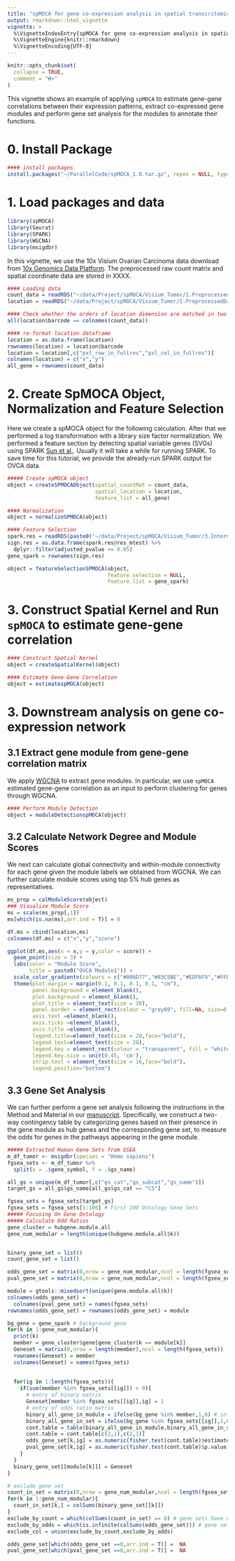 ```yaml
---
title: "spMOCA for gene co-expression analysis in spatial transcritomics studies"
output: rmarkdown::html_vignette
vignette: >
  %\VignetteIndexEntry{spMOCA for gene co-expression analysis in spatial transcritomics studies}
  %\VignetteEngine{knitr::rmarkdown}
  %\VignetteEncoding{UTF-8}
---
```


```r
knitr::opts_chunk$set(
  collapse = TRUE,
  comment = "#>"
)
```

This vignette shows an example of applying `spMOCA` to estimate gene-gene correlations between their expression patterns, extract co-expressed gene modules and perform gene set analysis for the modules to annotate their functions.

# 0. Install Package

```r
#### install packages
install.packages("~/ParallelCode/spMOCA_1.0.tar.gz", repos = NULL, type="source")
```

# 1. Load packages and data

```r
library(spMOCA)
library(Seurat)
library(SPARK)
library(WGCNA)
library(msigdbr)
```

In this vignette, we use the 10x Visium Ovarian Carcinoma data download from [10x Genomics Data Platform](https://www.10xgenomics.com/datasets/human-ovarian-cancer-1-standard). The preprocessed raw count matrix and spatial coordinate data are stored in XXXX.


```r
#### Loading data
count_data = readRDS("~/data/Project/spMOCA/Visium_Tumor/1.PreprocessedData/OVCA.10xGenomicsFFPE.count.mat.rds") # count matrix
location = readRDS("~/data/Project/spMOCA/Visium_Tumor/1.PreprocessedData/OVCA.10xGenomicsFFPE.location.rds") # location matrix

#### Check whether the orders of location dimension are matched in two matrix
all(location$barcode == colnames(count_data))

#### re-format location dataframe
location = as.data.frame(location)
rownames(location) = location$barcode
location = location[,c("pxl_row_in_fullres","pxl_col_in_fullres")]
colnames(location) = c("x","y")
all_gene = rownames(count_data)
```

# 2. Create SpMOCA Object, Normalization and Feature Selection

Here we create a spMOCA object for the following calculation. After that we performed a log transformation with a library size factor normalization. We performed a feature section by detecting spatial variable genes (SVGs) using SPARK [Sun et al.](https://www.nature.com/articles/s41592-019-0701-7). Usually it will take a while for running SPARK. To save time for this tutorial, we provide the already-run SPARK output for OVCA data.

```r
##### Create spMOCA object
object = createSPMOCAObject(spatial_countMat = count_data,
                            spatial_location = location,
                            feature_list = all_gene)

#### Normalization
object = normalizeSPMOCA(object)

#### Feature Selection
spark.res = readRDS(paste0("~/data/Project/spMOCA/Visium_Tumor/3.IntermediateOutput/OVCA.10xGenomicsFFPE.spark.res.rds"))
sign.res = as.data.frame(spark.res@res_mtest) %>%
  dplyr::filter(adjusted_pvalue <= 0.05)
gene_spark = rownames(sign.res)

object = featureSelectionSPMOCA(object,
                                feature.selection = NULL,
                                feature.list = gene_spark)

```

# 3. Construct Spatial Kernel and Run `spMOCA` to estimate gene-gene correlation

```r
#### Construct Spatial Kernel
object = createSpatialKernel(object)

#### Estimate Gene-Gene Correlation
object = estimatespMOCA(object)
```

# 3. Downstream analysis on gene co-expression network  

## 3.1 Extract gene module from gene-gene correlation matrix

We apply [WGCNA](https://bmcbioinformatics.biomedcentral.com/articles/10.1186/1471-2105-9-559) to extract gene modules. In particular, we use `spMOCA` estimated gene-gene correlation  as an input to perform clustering for genes through WGCNA.


```r
#### Perform Module Detection
object = moduleDetectionspMOCA(object)
```
## 3.2 Calculate Network Degree and Module Scores

We next can calculate global connectivity and within-module connectivity for each gene given the module labels we obtained from WGCNA. We can further calculate module scores using top 5% hub genes as representatives. 

```r
ms_prop = calModuleScore(object)
### Visualize Module Score
ms = scale(ms_prop[,1])
ms[which(is.na(ms),arr.ind = T)] = 0

df.ms = cbind(location,ms)
colnames(df.ms) = c("x","y","score")

ggplot(df.ms,aes(x = x,y = y,color = score)) +
  geom_point(size = 3) +
  labs(color = "Module Score",
       title = paste0("OVCA Module1")) +
  scale_color_gradientn(colours = c("#006D77","#83C5BE","#EDF6F9","#FFDDD2","#E29578")) +
  theme(plot.margin = margin(0.1, 0.1, 0.1, 0.1, "cm"),
        panel.background = element_blank(),
        plot.background = element_blank(),
        plot.title = element_text(size = 30),
        panel.border = element_rect(colour = "grey89", fill=NA, size=0.5),
        axis.text =element_blank(),
        axis.ticks =element_blank(),
        axis.title =element_blank(),
        legend.title=element_text(size = 20,face="bold"),
        legend.text=element_text(size = 20),
        legend.key = element_rect(colour = "transparent", fill = "white"),
        legend.key.size = unit(0.45, 'cm'),
        strip.text = element_text(size = 16,face="bold"),
        legend.position="bottom")
```


## 3.3 Gene Set Analysis

We can further perform a gene set analysis following the instructions in the Method and Material in our [manuscript](link). Specifically, we construct a two-way contingency table by categorizing genes based on their presence in the gene module as hub genes and the corresponding gene set, to measure the odds for genes in the pathways appearing in the gene module.

```r
##### Extracted Human Gene Sets from GSEA
m_df_tumor <- msigdbr(species = "Homo sapiens")
fgsea_sets <- m_df_tumor %>% 
  split(x = .$gene_symbol, f = .$gs_name)

all_gs = unique(m_df_tumor[,c("gs_cat","gs_subcat","gs_name")])
target_gs = all_gs$gs_name[all_gs$gs_cat == "C5"]

fgsea_sets = fgsea_sets[target_gs]
fgsea_sets = fgsea_sets[1:100] # First 100 Ontology Gene Sets
##### Focusing On Gene Ontology 
##### Calculate Odd Ratios
gene_cluster = hubgene.module.all
gene_num_modular = length(unique(hubgene.module.all$k))


binary_gene_set = list()
count_gene_set = list()

odds_gene_set = matrix(0,nrow = gene_num_modular,ncol = length(fgsea_sets))
pval_gene_set = matrix(0,nrow = gene_num_modular,ncol = length(fgsea_sets))

module = gtools::mixedsort(unique(gene.module.all$k))
colnames(odds_gene_set) =
  colnames(pval_gene_set) = names(fgsea_sets)
rownames(odds_gene_set) = rownames(odds_gene_set) = module

bg_gene = gene_spark # background gene 
for(k in 1:gene_num_modular){
  print(k)
  member = gene_cluster$gene[gene_cluster$k == module[k]]
  Geneset = matrix(0,nrow = length(member),ncol = length(fgsea_sets))
  rownames(Geneset) = member
  colnames(Geneset) = names(fgsea_sets)
  
  
  for(ig in 1:length(fgsea_sets)){
    if(sum(member %in% fgsea_sets[[ig]]) > 0){
      # entry of binary matrix
      Geneset[member %in% fgsea_sets[[ig]],ig] = 1
      # entry of odds ratio matrix
      binary_all_gene_in_module = ifelse(bg_gene %in% member,1,0) # in-module-indicators of selected genes 
      binary_all_gene_in_set = ifelse(bg_gene %in% fgsea_sets[[ig]],1,0) # in-gene-set-indicators of selected genes
      cont.table = table(binary_all_gene_in_module,binary_all_gene_in_set)
      cont.table = cont.table[c(2,1),c(2,1)]
      odds_gene_set[k,ig] = as.numeric(fisher.test(cont.table)$estimate)
      pval_gene_set[k,ig] = as.numeric(fisher.test(cont.table)$p.value)
    }
  }
  binary_gene_set[[module[k]]] = Geneset
}

# exclude gene set
count_in_set = matrix(0,nrow = gene_num_modular,ncol = length(fgsea_sets))
for(k in 1:gene_num_modular){
  count_in_set[k,] = colSums(binary_gene_set[[k]])
}
exclude_by_count = which(colSums(count_in_set) == 0) # gene sets have no gene in all modules
exclude_by_odds = which(is.infinite(colSums(odds_gene_set))) # gene sets have infinite odd ratios
exclude_col = union(exclude_by_count,exclude_by_odds) 

odds_gene_set[which(odds_gene_set ==0,arr.ind = T)] =  NA
pval_gene_set[which(pval_gene_set ==0,arr.ind = T)] =  NA
```




